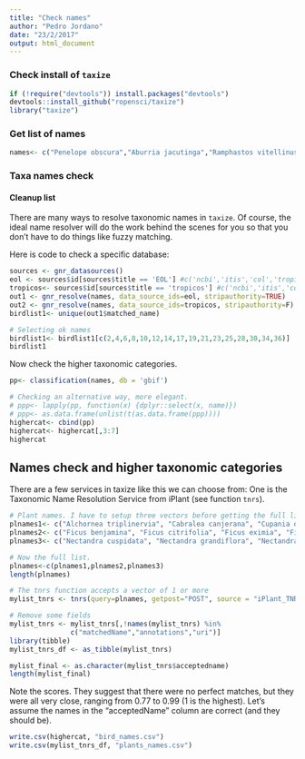 ```yaml
---
title: "Check names"
author: "Pedro Jordano"
date: "23/2/2017"
output: html_document
---
```


### Check install of `taxize`
```r
if (!require("devtools")) install.packages("devtools")
devtools::install_github("ropensci/taxize")
library("taxize")

```

### Get list of names

```r
names<- c("Penelope obscura","Aburria jacutinga","Ramphastos vitellinus","Ramphastos dicolorus","Procnias nudicollis","Selenidera maculirostris","Baillonius bailloni","Trogon viridis","Trogon surrucura","Tityra cayana","Euphonia violacea","Euphonia pectoralis","Thraupis sayaca","Tangara seledon","Turdus rufiventris","Turdus albicollis")

```

### Taxa names check
#### Cleanup list 

There are many ways to resolve taxonomic names in `taxize`. Of course, the ideal name resolver will do the work behind the scenes for you so that you don't have to do things like fuzzy matching. 

Here is code to check a specific database:

```r
sources <- gnr_datasources()
eol <- sources$id[sources$title == 'EOL'] #c('ncbi','itis','col','tropicos')
tropicos<- sources$id[sources$title == 'tropicos'] #c('ncbi','itis','col','tropicos')
out1 <- gnr_resolve(names, data_source_ids=eol, stripauthority=TRUE)
out2 <- gnr_resolve(names, data_source_ids=tropicos, stripauthority=F)
birdlist1<- unique(out1$matched_name)

# Selecting ok names
birdlist1<- birdlist1[c(2,4,6,8,10,12,14,17,19,21,23,25,28,30,34,36)]
birdlist1

```

Now check the higher taxonomic categories.

```r
pp<- classification(names, db = 'gbif')

# Checking an alternative way, more elegant.
# ppp<- lapply(pp, function(x) {dplyr::select(x, name)})
# ppp<- as.data.frame(unlist(t(as.data.frame(ppp))))
highercat<- cbind(pp)
highercat<- highercat[,3:7]
highercat

```


## Names check and higher taxonomic categories

There are a few services in taxize like this we can choose from: One is the Taxonomic Name Resolution Service from iPlant (see function `tnrs`).

```r
# Plant names. I have to setup three vectors before getting the full list.
plnames1<- c("Alchornea triplinervia", "Cabralea canjerana", "Cupania oblongifolia", "Protium widgrenii", "Virola bicuhyba", "Euterpe edulis", "Psychotria suterella", "Virola gardneri", "Hyeronima alchorneoides", "Copaifera trapezifolia", "Garcinia gardneriana", "Marlierea tomentosa", "Sorocea ilicifolia", "Ficus enormis", "Citharexylum myrianthum", "Cordia silvestris", "Eugenia mosenii", "Cecropia pachystachya", "Eugenia melanogyna", "Marcgravia polyantha", "Heteropsis oblongifolia", "Coussarea contracta", "Pourouma guianensis", "Myrceugenia myrcioides", "Campomanesia xanthocarpa", "Ficus insipida", "Psychotria mapourioides", "Eugenia cuprea", "Sloanea guianensis", "Eugenia oblongata", "Acacia auriculiformis", "Acnistus arborescens", "Aegiphila integrifolia", "Aiouea saligna", "Alchornea glandulosa", "Alchornea sidifolia", "Allophyllus edulis", "Amaioua guianensis", "Amaioua intermedia", "Anacardium occidentale", "Annona neosericea", "Anthurium scandens", "Archontophoenix cunninghamiana", "Bactris gasipaes", "Byrsonima cydoniifolia", "Byrsonima ligustrifolia", "Byrsonima sericea", "Calophyllum brasiliense", "Calyptranthes concinna", "Campomanesia guaviroba", "Carica papaya", "Cecropia glaziovii", "Cecropia hololeuca", "Celtis iguanaea", "Cereus hildmannianus", "Cestrum mariquitense", "Chamissoa altissima", "Chomelia parvifolia", "Chrysophyllum flexuosum", "Cissus paulliniifolia", "Cissus selloana", "Cissus verticillata", "Citrus reticulata", "Citrus x aurantium", "Clusia criuva", "Copaifera langsdorffii", "Cordia curassicava", "Cordia ecalyculata", "Cordia sellowiana", "Cordiera myrciifolia", "Coussapoa microcarpa", "Cryptocarya mandioccana", "Cryptocarya moschata", "Cupania emarginata", "Cupania vernalis", "Curatella americana", "Dendropanax cuneatus", "Diospyros kaki", "Endlicheria paniculata", "Eriobotrya japonica", "Erythroxylum deciduum", "Erythroxylum pulchrum", "Eugenia astringens", "Eugenia brasiliensis", "Eugenia cerasiflora", "Eugenia handroi", "Eugenia hiemalis", "Eugenia involucrata", "Eugenia umbelliflora", "Eugenia uniflora", "Eugenia uruguayensis", "Euterpe oleracea")
plnames2<- c("Ficus benjamina", "Ficus citrifolia", "Ficus eximia", "Ficus hirsuta", "Ficus luschnathiana", "Ficus luschthia", "Ficus microcarpa", "Ficus organensis", "Ficus pertusa", "Ficus trigona", "Frangula purshiana", "Geonoma gamiova", "Guapira opposita", "Guarea macrophylla", "Guatteria australis", "Guatteria sellowiana", "Guettarda viburnoides", "Hedera nepalensis", "Henriettea saldanhaei", "Hovenia dulcis", "Ilex brevicuspis", "Ilex paraguariensis", "Ilex pseudobuxus", "Ilex theezans", "Inga edulis", "Inga marginata", "Ixora burchelliana", "Ixora gardneriana", "Lantana camara", "Lantana pohliana", "Leandra acutiflora", "Leandra carassana", "Leandra laevigata", "Leandra melastomoides", "Leandra variabilis", "Ligustrum japonicum", "Ligustrum lucidum", "Lithrea molleoides", "Livistona chinensis", "Maclura tinctoria", "Magnolia champaca", "Magnolia ovata", "Mangifera indica", "Margaritaria nobilis", "Margaritopsis astrellantha", "Marlierea obscura", "Marlierea reitzii", "Matayba elaeagnoides", "Matayba guianensis", "Maytenus aquifolia", "Maytenus brasiliensis", "Maytenus gonoclada", "Maytenus littoralis", "Melia azedarach", "Meliosma sellowii", "Miconia albicans", "Miconia budlejoides", "Miconia budlejoides", "Miconia cabucu", "Miconia chartacea", "Miconia cinerascens", "Miconia cinnamomifolia", "Miconia cuspidata", "Miconia elegans", "Miconia ligustroides", "Miconia minutiflora", "Miconia pepericarpa", "Miconia prasina", "Miconia pusilliflora", "Miconia theizans", "Miconia urophylla", "Mollinedia schottiana", "Mollinedia uleana", "Morus nigra", "Muntingia calabura", "Murraya paniculata", "Musa paradisiaca", "Myrcia anacardiifolia", "Myrcia brasiliensis", "Myrcia ferruginea", "Myrcia hebepetala", "Myrcia ilheosensis", "Myrcia oblongata", "Myrcia palustris", "Myrcia pubipetala", "Myrcia pulchra", "Myrcia spectabilis", "Myrcia splendens", "Myrcia tomentosa", "Myrciaria  glomerata", "Myrciaria cuspidata", "Myrciaria trunciflora", "Myriopus paniculatus", "Myrsine ferruginea", "Myrsine umbellata", "Myrsine venosa")
plnames3<- c("Nectandra cuspidata", "Nectandra grandiflora", "Nectandra lanceolata", "Nectandra megapotamica", "Nectandra membranacea", "Nectandra reticulata", "Ocotea bicolor", "Ocotea catharinensis", "Ocotea odorifera", "Ocotea puberula", "Ocotea pulchella", "Ocotea spixiana", "Ocotea spixiana", "Ocotea teleiandra", "Ouratea vaccinioides", "Paullinia carpopoda", "Paullinia micrantha", "Paullinia uloptera", "Pera glabrata", "Persea alba", "Persea willdenovii", "Philodendron appendiculatum", "Phoebe pickelli", "Phoenix sylvestris", "Phoradendron crassifolium", "Phoradendron piperoides", "Phoradendron quadrangulare", "Phytolacca dioica", "Piper aduncum", "Piper corintoanum", "Piper tectoniifolium", "Plinia cauliflora", "Podocarpus sellowii", "Protium heptaphyllum", "Protium spruceanum", "Prunus myrtifolia", "Prunus persica", "Psidium cattleianum", "Psidium guajava", "Psychotria gracilenta", "Psychotria leiocarpa", "Psychotria nuda", "Rhipsalis paradoxa", "Rhipsalis teres", "Richeria grandis", "Roystonea oleraceae", "Rudgea jasminoides", "Rudgea recurva", "Sapium glandulosum", "Schefflera actinophylla", "Schefflera angustissima", "Schefflera morototoni", "Schinus terebinthifolius", "Scutia buxifolia", "Siphoneugena densiflora", "Sloanea hirsuta", "Solanum bullatum", "Solanum granulosoleprosum", "Solanum mauritianum", "Solanum myrianthum", "Solanum thomasiifolium", "Solanum viscosissimum", "Styrax leprosus", "Syagrus romanzoffiana", "Symplocos glandulosomarginata", "Symplocos tetrandra", "Symplocos uniflora", "Syzygium cumini", "Tapirira guianensis", "Tetrorchidium rubrivenium", "Trema micrantha", "Trichilia catigua", "Trichilia clausseni", "Virola oleifera", "Virola sebifera", "Vitex megapotamica", "Vitex polygama", "Xylopia brasiliensis", "Xylopia langsdorfiana", "Xylopia sericea", "Zanthoxylum rhoifolium", "Aureliana fasciculata", "Cryptocarya aschersoniana", "Erythroxylum ambiguum", "Ilex microdonta", "Leandra pilonensis", "Miconia cubatanensis", "Miconia discolor", "Miconia inconspicua", "Miconia latecrenata", "Miconia racemifera", "Miconia sellowiana", "Miconia tristis", "Miconia valtheri", "Myrsine coriacea", "Myrsine lancifolia", "Neomitranthes glomerata", "Solanum variabile", "Myrcia fallax", "Casearia sylvestris", "Cinnamodendron dinisii", "Cissampelos andromorpha", "Coccocypselum hasslerianum", "Codonanthe cordifolia", "Fuchsia regia", "Leandra australis", "Leandra refracta", "Leandra sabiaensis", "Meliosma sinuata", "Myrsine gardneriana", "Ossaea amygdaloides", "Psychotria forsteronioides", "Psychotria vellosiana", "Quiina glazovii", "Rubus brasiliensis", "Rubus rosifolius", "Rubus urticifolius", "Solanum inodorum", "Struthanthus vulgaris", "Vassobia breviflora", "Senna macranthera", "Prunus sellowii", "Solanum erianthum")

# Now the full list.
plnames<-c(plnames1,plnames2,plnames3)
length(plnames)

# The tnrs function accepts a vector of 1 or more
mylist_tnrs <- tnrs(query=plnames, getpost="POST", source = "iPlant_TNRS")

# Remove some fields
mylist_tnrs <- mylist_tnrs[,!names(mylist_tnrs) %in%
               c("matchedName","annotations","uri")]
library(tibble)
mylist_tnrs_df <- as_tibble(mylist_tnrs)

mylist_final <- as.character(mylist_tnrs$acceptedname)
length(mylist_final)

```

Note the scores. They suggest that there were no perfect matches, but they were all very close, ranging from 0.77 to 0.99 (1 is the highest). 
Let's assume the names in the "acceptedName" column are correct (and they should be).




```r
write.csv(highercat, "bird_names.csv")
write.csv(mylist_tnrs_df, "plants_names.csv")
```

